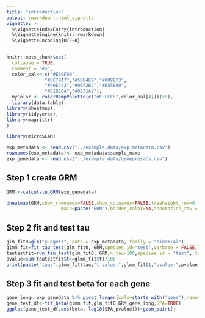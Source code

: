 ```yaml
---
title: "introduction"
output: rmarkdown::html_vignette
vignette: >
  %\VignetteIndexEntry{introduction}
  %\VignetteEngine{knitr::rmarkdown}
  %\VignetteEncoding{UTF-8}
---
```


```r
knitr::opts_chunk$set(
  collapse = TRUE,
  comment = "#>",
  color_pal<<-c("#E69F00",
              "#CC79A7","#56B4E9","#009E73",
              "#F0E442","#0072B2","#D55E00",
              "#E1BE6A","#0231A9"),
  myColor <- colorRampPalette(c("#FFFFFF",color_pal[4]))(50),
  library(data.table),
library(pheatmap),
library(tidyverse),
library(magrittr)
)
```

```r
library(microSLAM)

exp_metadata <- read.csv("../example_data/exp_metadata.csv")
rownames(exp_metadata)<- exp_metadata$sample_name
exp_genedata <- read.csv("../example_data/genepresabs.csv")
```


## Step 1 create GRM
```r
GRM <-calculate_GRM(exp_genedata)
```
```r
pheatmap(GRM,show_rownames=FALSE,show_colnames=FALSE,treeheight_row=0,treeheight_col = 0,labels_row="samples",labels_col="samples",
                    main=paste("GRM"),border_color=NA,annotation_row = exp_metadata[,-5],color=myColor,clustering_distance_rows=as.dist(1-GRM),clustering_distance_col=as.dist(1-GRM),clustering_method="average")
```

## Step 2 fit and test tau

```r
glm_fit0=glm("y~age+1", data = exp_metadata, family = "binomial")
glmm_fit=fit_tau_test(glm_fit0, GRM,species_id="test",verbose = FALSE,log_file=NA)
tautestfit=run_tau_test(glm_fit0, GRM,n_tau=100,species_id = "test", tau0=1, phi0=1)
pvalue=sum(tautestfit$t>=glmm_fit$t)/100
print(paste("tau:",glmm_fit$tau,"t value:",glmm_fit$t,"pvalue:",pvalue))
```

## Step 3 fit and test beta for each gene

```r
gene_long<-exp_genedata %>% pivot_longer(cols=starts_with("gene"),names_to ="gene_id",values_to = "gene_value") %>% as.data.frame()
gene_test_df<-fit_beta(glmm_fit,glm_fit0,GRM,gene_long,SPA=TRUE)
ggplot(gene_test_df,aes(beta,-log10(SPA_pvalue)))+geom_point()
```
